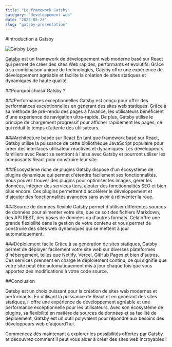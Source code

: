 ```yaml
---
title: "Le framework Gatsby"
category: "developpement web"
date: "2023-05-23"
slug: "gatsby-presentation"
---
```


#Introduction à Gatsby

![Gatsby Logo](../images/icon.png)

[Gatsby](https://www.gatsbyjs.com/) est un framework de développement web moderne basé sur React qui permet de créer des sites Web rapides, performants et évolutifs. Grâce à sa combinaison unique de technologies, Gatsby offre une expérience de développement agréable et facilite la création de sites statiques et dynamiques de haute qualité.

##Pourquoi choisir Gatsby ?

###Performances exceptionnelles
Gatsby est conçu pour offrir des performances exceptionnelles en générant des sites web statiques. Grâce à sa méthode de pré-rendu des pages à l'avance, les utilisateurs bénéficient d'une expérience de navigation ultra-rapide. De plus, Gatsby utilise le principe de chargement progressif pour afficher rapidement les pages, ce qui réduit le temps d'attente des utilisateurs.

###Architecture basée sur React
En tant que framework basé sur React, Gatsby utilise la puissance de cette bibliothèque JavaScript populaire pour créer des interfaces utilisateur réactives et dynamiques. Les développeurs familiers avec React se sentiront à l'aise avec Gatsby et pourront utiliser les composants React pour construire leur site.

###Écosystème riche de plugins
Gatsby dispose d'un écosystème de plugins dynamique qui permet d'étendre facilement ses fonctionnalités. Vous pouvez trouver des plugins pour optimiser les images, gérer les données, intégrer des services tiers, ajouter des fonctionnalités SEO et bien plus encore. Ces plugins permettent d'accélérer le développement et d'ajouter des fonctionnalités avancées sans avoir à réinventer la roue.

###Source de données flexible
Gatsby permet d'utiliser différentes sources de données pour alimenter votre site, que ce soit des fichiers Markdown, des API REST, des bases de données ou d'autres formats. Cela offre une grande flexibilité dans la gestion de votre contenu et vous permet de construire des sites web dynamiques qui se mettent à jour automatiquement.

###Déploiement facile
Grâce à sa génération de sites statiques, Gatsby permet de déployer facilement votre site web sur diverses plateformes d'hébergement, telles que Netlify, Vercel, GitHub Pages et bien d'autres. Ces services prennent en charge le déploiement continu, ce qui signifie que votre site peut être automatiquement mis à jour chaque fois que vous apportez des modifications à votre code source.

##Conclusion

Gatsby est un choix puissant pour la création de sites web modernes et performants. En utilisant la puissance de React et en générant des sites statiques, il offre une expérience de développement agréable et une performance exceptionnelle pour les utilisateurs. Avec son écosystème de plugins, sa flexibilité en matière de sources de données et sa facilité de déploiement, Gatsby est un outil polyvalent pour répondre aux besoins des développeurs web d'aujourd'hui.

Commencez dès maintenant à explorer les possibilités offertes par Gatsby et découvrez comment il peut vous aider à créer des sites web incroyables !
